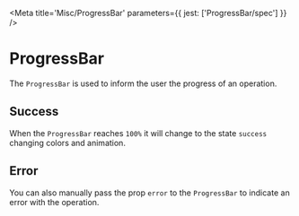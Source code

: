 

<Meta title='Misc/ProgressBar' parameters={{ jest: ['ProgressBar/spec'] }} />

# ProgressBar

The `ProgressBar` is used to inform the user the progress of an operation.

<Canvas>
  <Story name='Default'>
    <ProgressBar percentage={30} />
  </Story>
</Canvas>


<ArgsTable of={ProgressBar} />

## Success

When the `ProgressBar` reaches `100%` it will change to the state `success` changing colors and animation.

<Canvas>
  <Story name='Success'>
    <ProgressBar percentage={100} />
  </Story>
</Canvas>


## Error

You can also manually pass the prop `error` to the `ProgressBar` to indicate an error with the operation.

<Canvas>
  <Story name='Error'>
    <ProgressBar percentage={51} error='Error Downloading File' />
  </Story>
</Canvas>

